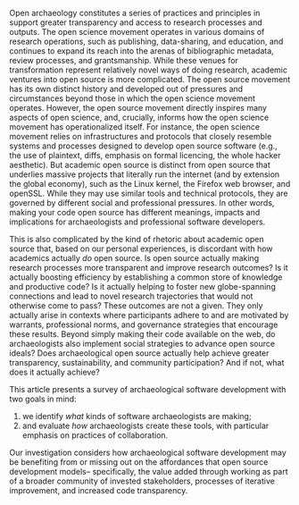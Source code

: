 Open archaeology constitutes a series of practices and principles in support greater transparency and access to research processes and outputs. The open science movement operates in various domains of research operations, such as publishing, data-sharing, and education, and continues to expand its reach into the arenas of bibliographic metadata, review processes, and grantsmanship. While these venues for transformation represent relatively novel ways of doing research, academic ventures into open source is more complicated. The open source movement has its own distinct history and developed out of pressures and circumstances beyond those in which the open science movement operates. However, the open source movement directly inspires many aspects of open science, and, crucially, informs how the open science movement has operationalized itself. For instance, the open science movement relies on infrastructures and protocols that closely resemble systems and processes designed to develop open source software (e.g., the use of plaintext, diffs, emphasis on formal licencing, the whole hacker aesthetic). But academic open source is distinct from open source that underlies massive projects that literally run the internet (and by extension the global economy), such as the Linux kernel, the Firefox web browser, and openSSL. While they may use similar tools and technical protocols, they are governed by different social and professional pressures. In other words, making your code open source has different meanings, impacts and implications for archaeologists and professional software developers.

This is also complicated by the kind of rhetoric about academic open source that, based on our personal experiences, is discordant with how academics actually _do_ open source. Is open source actually making research processes more transparent and improve research outcomes? Is it actually boosting efficiency by establishing a common store of knowledge and productive code? Is it actually helping to foster new globe-spanning connections and lead to novel research trajectories that would not otherwise come to pass? These outcomes are not a given. They only actually arise in contexts where participants adhere to and are motivated by warrants, professional norms, and governance strategies that encourage these results. Beyond simply making their code available on the web, do archaeologists also implement social strategies to advance open source ideals? Does archaeological open source actually help achieve greater transparency, sustainability, and community participation? And if not, what does it actually achieve?

This article presents a survey of archaeological software development with two goals in mind:

(1) we identify *what* kinds of software archaeologists are making;
(2) and evaluate *how* archaeologists create these tools, with particular emphasis on practices of collaboration.

Our investigation considers how archaeological software development may be benefiting from or missing out on the affordances that open source development models-- specifically, the value added through working as part of a broader community of invested stakeholders, processes of iterative improvement, and increased code transparency.
